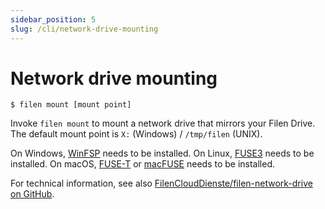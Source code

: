 ```yaml
---
sidebar_position: 5
slug: /cli/network-drive-mounting
---
```



# Network drive mounting

```
$ filen mount [mount point]
```

Invoke `filen mount` to mount a network drive that mirrors your Filen Drive. The default mount point is `X:` (Windows) / `/tmp/filen` (UNIX).

On Windows, [WinFSP](https://winfsp.dev/rel) needs to be installed. On Linux, [FUSE3](https://github.com/libfuse/libfuse) needs to be installed. On macOS, [FUSE-T](https://www.fuse-t.org/) or [macFUSE](https://osxfuse.github.io/) needs to be installed.

For technical information, see also [FilenCloudDienste/filen-network-drive on GitHub](https://github.com/FilenCloudDienste/filen-virtual-drive).